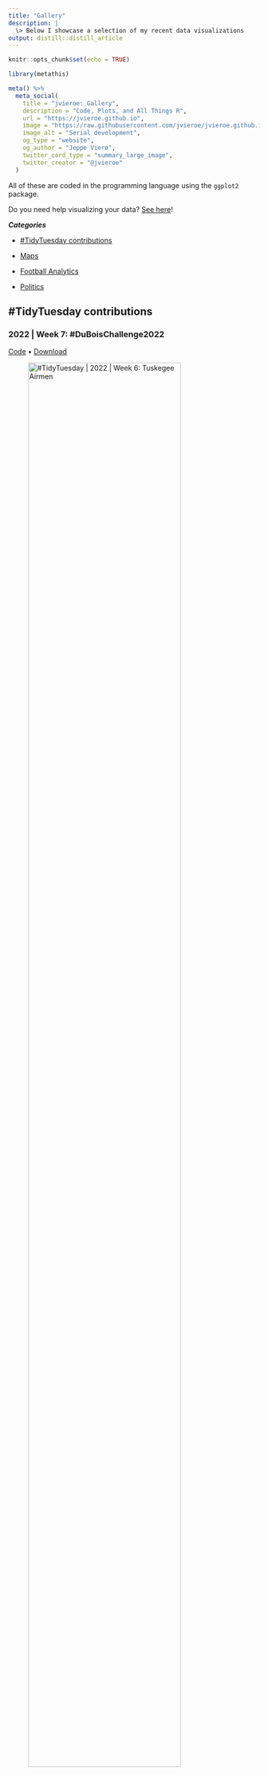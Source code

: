 ```yaml
---
title: "Gallery"
description: |
  \> Below I showcase a selection of my recent data visualizations
output: distill::distill_article
---
```

  
```r
knitr::opts_chunk$set(echo = TRUE)
```

```r
library(metathis)

meta() %>%
  meta_social(
    title = "jvieroe: Gallery",
    description = "Code, Plots, and All Things R",
    url = "https://jvieroe.github.io",
    image = "https://raw.githubusercontent.com/jvieroe/jvieroe.github.io/main/images/sl_plot.png",
    image_alt = "Serial development",
    og_type = "website",
    og_author = "Jeppe Vierø",
    twitter_card_type = "summary_large_image",
    twitter_creator = "@jvieroe"
  )
```

<!-- * [xxx](#tidytuesday) -->
<!-- # TidyTuesday -->

All of these are coded in the programming language <i class="fab fa-r-project"></i> using the `ggplot2` package.

Do you need help visualizing your data? [See here](consulting.html)!


***Categories***

* [#TidyTuesday contributions]

* [Maps]

* [Football Analytics]

* [Politics]


## #TidyTuesday contributions

### 2022 | Week 7: #DuBoisChallenge2022

<a href="https://github.com/jvieroe/TidyTuesday/blob/main/2022/week_07/code_dubois.R"> Code</a> • <a href="https://github.com/jvieroe/TidyTuesday/blob/main/2022/week_07/dubois.png"> Download </a>

![#TidyTuesday | 2022 | Week 6: Tuskegee Airmen](https://github.com/jvieroe/TidyTuesday/blob/main/2022/week_07/dubois.png?raw=true){width=85%}




### 2022 | Week 6: Tuskegee Airmen

<a href="https://github.com/jvieroe/TidyTuesday/blob/main/2022/week_06/code_airmen.R"> Code</a> • <a href="https://github.com/jvieroe/TidyTuesday/blob/main/2022/week_06/tuskegee_airmen.png"> Download </a>

![#TidyTuesday | 2022 | Week 6: Tuskegee Airmen](https://github.com/jvieroe/TidyTuesday/blob/main/2022/week_06/tuskegee_airmen.png?raw=true){width=85%}



### 2022 | Week 5: Dog breeds

<a href="https://github.com/jvieroe/TidyTuesday/blob/main/2022/week_05/code_dogs.R"> Code</a> • <a href="https://github.com/jvieroe/TidyTuesday/blob/main/2022/week_05/dogs.png"> Download </a>

![#TidyTuesday | 2022 | Week 5: Dog breeds](https://github.com/jvieroe/TidyTuesday/blob/main/2022/week_05/dogs.png?raw=true){width=85%}


### 2022 | Week 4: Board Games

<a href="https://github.com/jvieroe/TidyTuesday/blob/main/2022/week_04/code_boardgames.R"> Code</a> • <a href="https://github.com/jvieroe/TidyTuesday/blob/main/2022/week_04/boardgames.png"> Download </a>

![#TidyTuesday | 2022 | Week 4: Board games](https://github.com/jvieroe/TidyTuesday/blob/main/2022/week_04/boardgames.png?raw=true){width=85%}

### 2022 | Week 2: Bee Colony losses

<a href="https://github.com/jvieroe/TidyTuesday/blob/main/2022/week_02/code_bees.R"> Code</a> • <a href="https://github.com/jvieroe/TidyTuesday/blob/main/2022/week_02/bees.png"> Download </a>

![#TidyTuesday | 2022 | Week 2: Bee Colony losses](https://github.com/jvieroe/TidyTuesday/blob/main/2022/week_02/bees.png?raw=true){width=85%}


### 2022 | Week 1: Bring Your Own Data

<a href="https://github.com/jvieroe/TidyTuesday/blob/main/2022/week_01/code_ming.R"> Code</a> • <a href="https://github.com/jvieroe/TidyTuesday/blob/main/2022/week_01/ming.png"> Download </a>

![#TidyTuesday | 2022 | Week 1: Bring Your Own Data](https://github.com/jvieroe/TidyTuesday/blob/main/2022/week_01/ming.png?raw=true){width=85%}

<!-- [![#TidyTuesday | 2022 | Week 1: Bring Your Own Data](https://github.com/jvieroe/TidyTuesday/blob/main/2022/week_01/ming.png?raw=true){width=85%}](https://github.com/jvieroe/TidyTuesday/blob/main/2022/week_01/ming.png) -->



## Maps

#### The Black Death on the British Isles

<a href="https://github.com/jvieroe/dataviz/blob/main/2021/plague_british/code_plague_british.R"> Code</a> • <a href="https://github.com/jvieroe/dataviz/blob/main/2021/plague_british/plot.png"> Download </a>

![Humble Origins](https://github.com/jvieroe/dataviz/blob/main/2021/plague_british/plot.png?raw=true){width=85%}


#### Humble origins

<a href="https://github.com/jvieroe/dataviz/blob/main/2021/b-town/code_b-town.R"> Code</a> • <a href="https://github.com/jvieroe/dataviz/blob/main/2021/b-town/plot.png"> Download </a>

<!-- <img src="https://github.com/jvieroe/dataviz/blob/main/2021/b-town/plot.png?raw=true" alt="" width="100"> -->

<!-- ```{r, echo=FALSE, out.width="25%", fig.cap="A nice image."} -->
<!-- knitr::include_graphics("https://github.com/jvieroe/dataviz/blob/main/2021/b-town/plot.png?raw=true") -->
<!-- ``` -->

![Humble Origins](https://github.com/jvieroe/dataviz/blob/main/2021/b-town/plot.png?raw=true){width=85%}

## Football Analytics


#### LaLiga domination by Messi and Ronaldo

<a href="https://github.com/jvieroe/dataviz/blob/main/2021/messi_ronaldo/code_messi_ronaldo.R"> Code</a> • <a href="https://github.com/jvieroe/dataviz/blob/main/2021/messi_ronaldo/plot.png"> Download </a>

![LaLiga domination by Messi and Ronaldo](https://github.com/jvieroe/dataviz/blob/main/2021/messi_ronaldo/plot.png?raw=true){width=85%}


#### Cumulative Points in the Danish Superliga 2021/22

<a href="https://github.com/jvieroe/dataviz/blob/main/2021/superliga/code_superliga.R"> Code</a> • <a href="https://github.com/jvieroe/dataviz/blob/main/2021/superliga/plot.png"> Download </a>

![Cumulative Points in the Danish Superliga 2021/22](https://github.com/jvieroe/dataviz/blob/main/2021/superliga/plot.png?raw=true){width=85%}




## Politics



<br>
<br>




